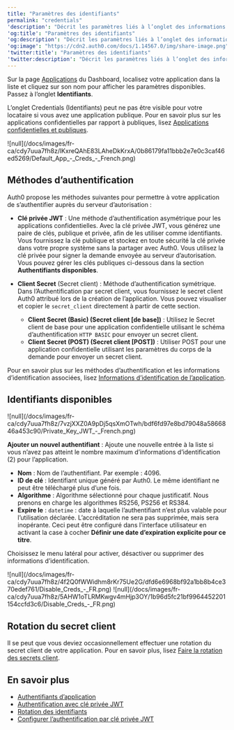 ```yaml
---
title: "Paramètres des identifiants"
permalink: "credentials"
'description': "Décrit les paramètres liés à l’onglet des informations d’identification disponibles dans l’Auth0 Dashboard."
'og:title': "Paramètres des identifiants"
'og:description': "Décrit les paramètres liés à l’onglet des informations d’identification disponibles dans l’Auth0 Dashboard."
'og:image': "https://cdn2.auth0.com/docs/1.14567.0/img/share-image.png"
'twitter:title': "Paramètres des identifiants"
'twitter:description': "Décrit les paramètres liés à l’onglet des informations d’identification disponibles dans l’Auth0 Dashboard."
---
```


Sur la page [Applications](http://manage.auth0.com/#/applications) du Dashboard, localisez votre application dans la liste et cliquez sur son nom pour afficher les paramètres disponibles. Passez à l’onglet **Identifiants**.

<Callout icon="file-lines" color="#0EA5E9" iconType="regular">

L’onglet Credentials (Identifiants) peut ne pas être visible pour votre locataire si vous avez une application publique. Pour en savoir plus sur les applications confidentielles par rapport à publiques, lisez [Applications confidentielles et publiques](/docs/fr-ca/get-started/applications/confidential-and-public-applications).

</Callout>

<Frame>![null](/docs/images/fr-ca/cdy7uua7fh8z/lKxreQAhE83LAheDkKrxA/0b86179fa11bbb2e7e0c3caf46ed5269/Default_App_-_Creds_-_French.png)</Frame>

## Méthodes d’authentification

Auth0 propose les méthodes suivantes pour permettre à votre application de s’authentifier auprès du serveur d’autorisation :

* **Clé privée <Tooltip href="/docs/docs/fr-ca/glossary?term=json-web-token" tip="Jeton Web JSON (JWT)
Format standard de jeton d’ID (et souvent de jeton d’accès) utilisé pour représenter en toute sécurité des demandes entre deux parties." cta="Voir le glossaire">JWT</Tooltip>** : Une méthode d’authentification asymétrique pour les applications confidentielles. Avec la clé privée JWT, vous générez une paire de clés, publique et privée, afin de les utiliser comme identifiants. Vous fournissez la clé publique et stockez en toute sécurité la clé privée dans votre propre système sans la partager avec Auth0. Vous utilisez la clé privée pour signer la demande envoyée au serveur d’autorisation. Vous pouvez gérer les clés publiques ci-dessous dans la section **Authentifiants disponibles**.
* **<Tooltip href="/docs/docs/fr-ca/glossary?term=client-secret" tip="Secret client
Secret utilisé par un client (application) pour s’authentifier auprès du serveur d’autorisation; il ne doit être connu que du client et du serveur d’autorisation et doit être suffisamment aléatoire pour ne pas être deviné." cta="Voir le glossaire">Client Secret</Tooltip>** (Secret client) : Méthode d’authentification symétrique. Dans l’Authentification par secret client, vous fournissez le secret client Auth0 attribué lors de la création de l’application. Vous pouvez visualiser et copier le `secret_client` directement à partir de cette section.

  + **Client Secret (Basic) (Secret client [de base])** : Utilisez le Secret client de base pour une application confidentielle utilisant le schéma d’authentification `HTTP BASIC` pour envoyer un secret client.
  + **Client Secret (POST) (Secret client [POST])** : Utiliser POST pour une application confidentielle utilisant les paramètres du corps de la demande pour envoyer un secret client.

Pour en savoir plus sur les méthodes d’authentification et les informations d’identification associées, lisez  [Informations d’identification de l’application](/docs/fr-ca/secure/application-credentials).

## Identifiants disponibles

<Frame>![null](/docs/images/fr-ca/cdy7uua7fh8z/7vzjXXZ0A9pDj5qsXmOTwh/bdf6fd97e8bd79048a5866846a453c90/Private_Key_JWT_-_French.png)</Frame>

**Ajouter un nouvel authentifiant** : Ajoute une nouvelle entrée à la liste si vous n’avez pas atteint le nombre maximum d’informations d’identification (2) pour l’application.

* **Nom** : Nom de l’authentifiant. Par exemple : 4096.
* **ID de clé** : Identifiant unique généré par Auth0. Le même identifiant ne peut être téléchargé plus d’une fois.
* **Algorithme** : Algorithme sélectionné pour chaque justificatif. Nous prenons en charge les algorithmes RS256, PS256 et RS384.
* **Expire le** : `datetime` : date à laquelle l’authentifiant n’est plus valable pour l’utilisation déclarée. L’accréditation ne sera pas supprimée, mais sera inopérante. Ceci peut être configuré dans l’interface utilisateur en activant la case à cocher **Définir une date d’expiration explicite pour ce titre**.

Choisissez le menu latéral pour activer, désactiver ou supprimer des informations d’identification.

<Frame>![null](/docs/images/fr-ca/cdy7uua7fh8z/4f2Q0fWWidhm8rKr75Ue2G/dfd6e6968bf92a1bb8b4ce370edef761/Disable_Creds_-_FR.png)</Frame>

<Frame>![null](/docs/images/fr-ca/cdy7uua7fh8z/5AHW1oTLRMKwgv4mHjp3OY/1b96d5fc21bf9964452201154ccfd3c6/Disable_Creds_-_FR.png)</Frame>

## Rotation du secret client

Il se peut que vous deviez occasionnellement effectuer une rotation du secret client de votre application. Pour en savoir plus, lisez [Faire la rotation des secrets client](/docs/fr-ca/get-started/applications/rotate-client-secret).

## En savoir plus

* [Authentifiants d’application](/docs/fr-ca/secure/application-credentials)
* [Authentification avec clé privée JWT](/docs/fr-ca/get-started/authentication-and-authorization-flow/authenticate-with-private-key-jwt)
* [Rotation des identifiants](/docs/fr-ca/get-started/applications/rotate-credentials)
* [Configurer l’authentification par clé privée JWT](/docs/fr-ca/get-started/applications/configure-private-key-jwt)